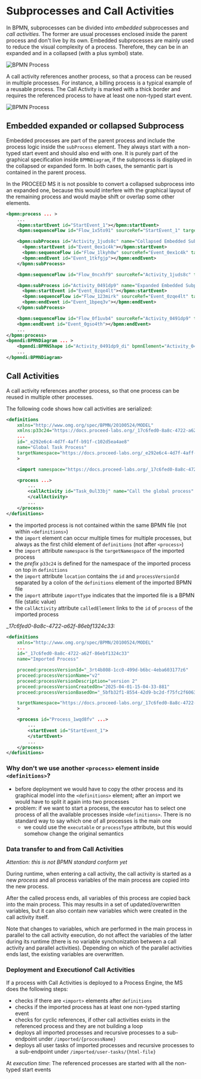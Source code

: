 # Subprocesses and Call Activities

In BPMN, subprocesses can be divided into _embedded_ subprocesses and _call activities_.
The former are usual processes enclosed inside the parent process and don't live by its own.
Embedded subprocesses are mainly used to reduce the visual complexity of a process.
Therefore, they can be in an expanded and in a collapsed (with a plus symbol) state.

![BPMN Process](/images/bpmn/BPMN_embedded_subprocesses.png?width=700px)

A call activity references another process, so that a process can be reused in multiple processes.
For instance, a billing process is a typical example of a reusable process.
The Call Activity is marked with a thick border and requires the referenced process to have at least one non-typed start event.

![BPMN Process](/images/bpmn/callactivity.png?width=400px)

## Embedded expanded or collapsed Subprocess

Embedded processes are part of the parent process and include the process logic inside the `subProcess` element.
They always start with a non-typed start event and should also end with one.
It is purely part of the graphical specification inside `BPMNDiagram`, if the subprocess is displayed in the collapsed or expanded form.
In both cases, the semantic part is contained in the parent process.

In the PROCEED MS it is not possible to convert a collapsed subprocess into an expanded one, because this would interfere with the graphical layout of the remaining process and would maybe shift or overlap some other elements.

```xml
<bpmn:process ... >
    ...
    <bpmn:startEvent id="StartEvent_1"></bpmn:startEvent>
    <bpmn:sequenceFlow id="Flow_1x5to91" sourceRef="StartEvent_1" targetRef="Activity_1juds8c" />

    <bpmn:subProcess id="Activity_1juds8c" name="Collapsed Embedded Subprocess">
      <bpmn:startEvent id="Event_0ex1c4k"></bpmn:startEvent>
      <bpmn:sequenceFlow id="Flow_1lkyh0w" sourceRef="Event_0ex1c4k" targetRef="Event_1tkfgjp" />
      <bpmn:endEvent id="Event_1tkfgjp"></bpmn:endEvent>
    </bpmn:subProcess>

    <bpmn:sequenceFlow id="Flow_0ncxhf9" sourceRef="Activity_1juds8c" targetRef="Activity_0491dp9" />

    <bpmn:subProcess id="Activity_0491dp9" name="Expanded Embedded Subprocess">
      <bpmn:startEvent id="Event_0zqe4lt"></bpmn:startEvent>
      <bpmn:sequenceFlow id="Flow_123mirk" sourceRef="Event_0zqe4lt" targetRef="Event_1bpeq3v" />
      <bpmn:endEvent id="Event_1bpeq3v"></bpmn:endEvent>
    </bpmn:subProcess>

    <bpmn:sequenceFlow id="Flow_0f1uvb4" sourceRef="Activity_0491dp9" targetRef="Event_0gso4th" />
    <bpmn:endEvent id="Event_0gso4th"></bpmn:endEvent>
    ...
</bpmn:process>
<bpmndi:BPMNDiagram ... >
    <bpmndi:BPMNShape id="Activity_0491dp9_di" bpmnElement="Activity_0491dp9" isExpanded="true">
    ...
</bpmndi:BPMNDiagram>
```

## Call Activities

A call activity references another process, so that one process can be reused in multiple other processes.

The following code shows how call activities are serialized:

```xml
<definitions
    xmlns="http://www.omg.org/spec/BPMN/20100524/MODEL"
    xmlns:p33c24="https://docs.proceed-labs.org/_17c6fed0-8a8c-4722-a62f-86ebf1324c33"
    ...
    id="_e292e6c4-4d7f-4aff-b91f-c102d5ea4ae8"
    name="Global Task Process"
    targetNamespace="https://docs.proceed-labs.org/_e292e6c4-4d7f-4aff-b91f-c102d5ea4ae8"
    >

    <import namespace="https://docs.proceed-labs.org/_17c6fed0-8a8c-4722-a62f-86ebf1324c33" location="_17c6fed0-8a8c-4722-a62f-86ebf1324c33:_3rt4b808-1cc0-499d-b6bc-4eba603177z6" importType="http://www.omg.org/spec/BPMN/20100524/MODEL" />

    <process ...>
        ...
        <callActivity id="Task_0ul33bj" name="Call the global process" calledElement="p33c24:Process_1wqd8fv">
        </callActivity>
        ...
    </process>
</definitions>
```

- the imported process is not contained within the same BPMN file (not within `<definitions>`)
- the `import` element can occur multiple times for multiple processes, but always as the first child element of `definitions` (not after `<process>`)
- the `import` attribute `namespace` is the `targetNamespace` of the imported process
- the _prefix_ `p33c24` is defined for the namespace of the imported process on top in `definitions`
- the `import` attribute `location` contains the `id` and `processVersionId` separated by a colon of the `definitions` element of the imported BPMN file
- the `import` attribute `importType` indicates that the imported file is a BPMN file (static value)
- the `callActivity` attribute `calledElement` links to the `id` of `process` of the imported process

\__17c6fed0-8a8c-4722-a62f-86ebf1324c33:_

```xml
<definitions
    xmlns="http://www.omg.org/spec/BPMN/20100524/MODEL"
    ...
    id="_17c6fed0-8a8c-4722-a62f-86ebf1324c33"
    name="Imported Process"

    proceed:processVersionId="_3rt4b808-1cc0-499d-b6bc-4eba603177z6"
    proceed:processVersionName="v2"
    proceed:processVersionDescription="version 2"
    proceed:processVersionCreatedOn="2025-04-01-15-04-33-881"
    proceed:processVersionBasedOn="_5bfb32f1-8554-42d9-bc2d-f75fc2f60634"

    targetNamespace="https://docs.proceed-labs.org/_17c6fed0-8a8c-4722-a62f-86ebf1324c33"
    >

    <process id="Process_1wqd8fv" ...>
        ...
        <startEvent id="StartEvent_1">
        </startEvent>
        ...
    </process>
</definitions>
```

### Why don't we use another `<process>` element inside `<definitions>`?

- before deployment we would have to copy the other process and its graphical model into the `<definitions>` element; after an import we would have to split it again into two processes
- problem: if we want to start a process, the executor has to select one process of all the available processes inside `<definitions>`. There is no standard way to say which one of all processes is the main one
  - we could use the `executable` or `processType` attribute, but this would somehow change the original semantics

### Data transfer to and from Call Activities

_Attention: this is not BPMN standard conform yet_

During runtime, when entering a call activity, the call activity is started as a new _process_ and
all process variables of the main process are copied into the new process.

After the called process ends, all variables of this process are copied back into the main process.
This may results in a set of updated/overwritten variables, but it can also contain new variables which were created in the call activity itself.

Note that changes to variables, which are performed in the main process in parallel to the call activity execution, do not affect the variables of the latter during its runtime (there is no variable synchonization between a call activity and parallel activities). Depending on which of the parallel activities ends last, the existing variables are overwritten.

### Deployment and Executionof Call Activities

If a process with Call Activities is deployed to a Process Engine, the MS does the following steps:

- checks if there are `<import>` elements after `definitions`
- checks if the imported process has at least one non-typed starting event
- checks for cyclic references, if other call activities exists in the referenced process and they are not building a loop
- deploys all imported processes and recursive processes to a sub-endpoint under `/imported/{processName}`
- deploys all user tasks of imported processes and recursive processes to a sub-endpoint under `/imported/user-tasks/{html-file}`

At _execution time_: The referenced processes are started with all the non-typed start events
